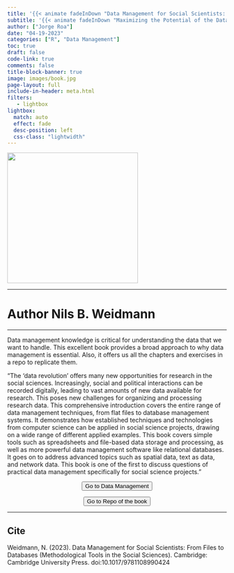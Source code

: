 ```yaml
---
title: '{{< animate fadeInDown "Data Management for Social Scientists: From Files to Databases"delay=.6s >}}'
subtitle: '{{< animate fadeInDown "Maximizing the Potential of the Data Revolution for Social Science Research: A Comprehensive Guide to Effective Data Management Techniques"delay=.6s >}}'
author: ["Jorge Roa"]
date: "04-19-2023"
categories: ["R", "Data Management"]
toc: true
draft: false
code-link: true
comments: false
title-block-banner: true
image: images/book.jpg
page-layout: full
include-in-header: meta.html
filters:
   - lightbox
lightbox: 
  match: auto
  effect: fade
  desc-position: left
  css-class: "lightwidth"
---
```



<div class="books">

![](images/book.jpg){fig-align="center" width="300"}

</div>

<hr class="sep-2" />

<h1 class="book_aut"> Author
  <span style="font-size: 1em;">Nils B. Weidmann</span>
</h1>

<hr class="sep-2" />

Data management knowledge is critical for understanding the data that we want to handle. This excellent book provides a broad approach to why data management is essential. Also, it offers us all the chapters and exercises in a repo to replicate them. 

"The 'data revolution' offers many new opportunities for research in the social sciences. Increasingly, social and political interactions can be recorded digitally, leading to vast amounts of new data available for research. This poses new challenges for organizing and processing research data. This comprehensive introduction covers the entire range of data management techniques, from flat files to database management systems. It demonstrates how established techniques and technologies from computer science can be applied in social science projects, drawing on a wide range of different applied examples. This book covers simple tools such as spreadsheets and file-based data storage and processing, as well as more powerful data management software like relational databases. It goes on to address advanced topics such as spatial data, text as data, and network data. This book is one of the first to discuss questions of practical data management specifically for social science projects."



<center>
<form action="https://www.cambridge.org/core/books/data-management-for-social-scientists/33356BF6DE034B25239DCF7C436CBFCD">
<button class="btn-hover color-9" target="_blank">
Go to Data Management
</button>
</form>
</center>

<center>
<form action="https://dmbook.org">
<button class="btn-hover color-9-3" target="_blank">
Go to Repo of the book
</button>
</form>
</center>


<hr class="sep-2" />

::: {.callout-tip}
## Cite
Weidmann, N. (2023). Data Management for Social Scientists: From Files to Databases (Methodological Tools in the Social Sciences). Cambridge: Cambridge University Press. doi:10.1017/9781108990424
:::

